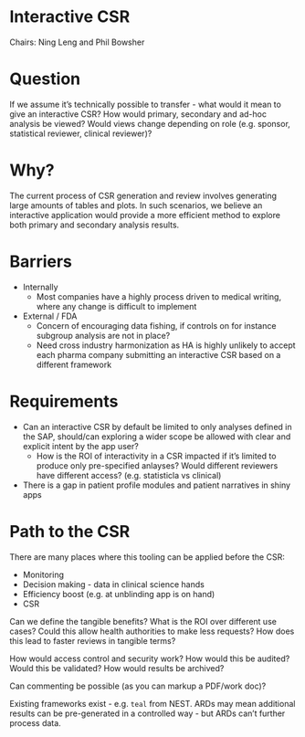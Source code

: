 # Interactive CSR

Chairs: Ning Leng and Phil Bowsher

# Question

If we assume it's technically possible to transfer - what would it mean to give an interactive CSR? How would primary, secondary and ad-hoc analysis be viewed? Would views change depending on role (e.g. sponsor, statistical reviewer, clinical reviewer)?

# Why?

The current process of CSR generation and review involves generating large amounts of tables and plots. In such scenarios, we believe an interactive application would provide a more efficient method to explore both primary and secondary analysis results. 

# Barriers

- Internally
    - Most companies have a highly process driven to medical writing, where any change is difficult to implement
- External / FDA
    - Concern of encouraging data fishing, if controls on for instance subgroup analysis are not in place?
    - Need cross industry harmonization as HA is highly unlikely to accept each pharma company submitting an interactive CSR based on a different framework

# Requirements

- Can an interactive CSR by default be limited to only analyses defined in the SAP, should/can exploring a wider scope be allowed with clear and explicit intent by the app user?
  - How is the ROI of interactivity in a CSR impacted if it's limited to produce only pre-specified anlayses? Would different reviewers have different access? (e.g. statisticla vs clinical) 
- There is a gap in patient profile modules and patient narratives in shiny apps

# Path to the CSR

There are many places where this tooling can be applied before the CSR:

- Monitoring
- Decision making - data in clinical science hands
- Efficiency boost (e.g. at unblinding app is on hand)
- CSR

Can we define the tangible benefits? What is the ROI over different use cases? Could this allow health authorities to make less requests? How does this lead to faster reviews in tangible terms?

How would access control and security work? How would this be audited? Would this be validated? How would results be archived?

Can commenting be possible (as you can markup a PDF/work doc)?

Existing frameworks exist - e.g. `teal` from NEST. ARDs may mean additional results can be pre-generated in a controlled way - but ARDs can't further process data.


